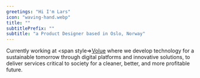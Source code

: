 ```yaml
---
greetings: "Hi I'm Lars"
icon: "waving-hand.webp"
title: ""
subtitlePrefix: ""
subtitle: "a Product Designer based in Oslo, Norway"
---
```


Currently working at <span style=><a href="https://www.volue.com/">Volue</a></span> where we develop technology for a sustainable tomorrow through digital platforms and innovative solutions, to deliver services critical to society for a cleaner, better, and more profitable future.

